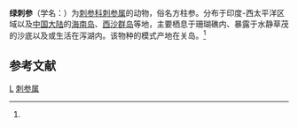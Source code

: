 {{Speciesbox
| taxon = Stichopus chloronotus
| binomial_authority = (Brandt, 1835)<ref name='id12676'>{{cite web| url =http://www.bioinfo.cn/db05/BjdwSpecies.php?action=view&id=12676| title =绿刺参| work =《中国动物物种编目数据库》| publisher =中国科学院微生物研究所| author =中国科学院动物研究所| accessdate =2009-04-28| deadurl =yes| archiveurl =https://web.archive.org/web/20131203122335/http://www.bioinfo.cn/db05/BjdwSpecies.php?action=view&id=12676| archivedate =2013-12-03}}</ref>
}}

'''绿刺参'''（学名：{{lang|la|''Stichopus chloronotus''}}）为[[刺参科|刺参科]][[刺参属|刺参属]]的动物，俗名方柱参。分布于印度-西太平洋区域以及[[中国大陆|中国大陆]]的[[海南岛|海南岛]]、[[西沙群岛|西沙群岛]]等地，主要栖息于珊瑚礁内、暴露于水静草茂的沙底以及或生活在泻湖内。该物种的模式产地在关岛。<ref name='id12676'/>

== 参考文献 ==
{{reflist}}

{{海参小作品}}

{{taxonbar}}
[[Category:_1835年描述的动物|L]]
[[Category:刺参属_(动物)|刺参属]]
